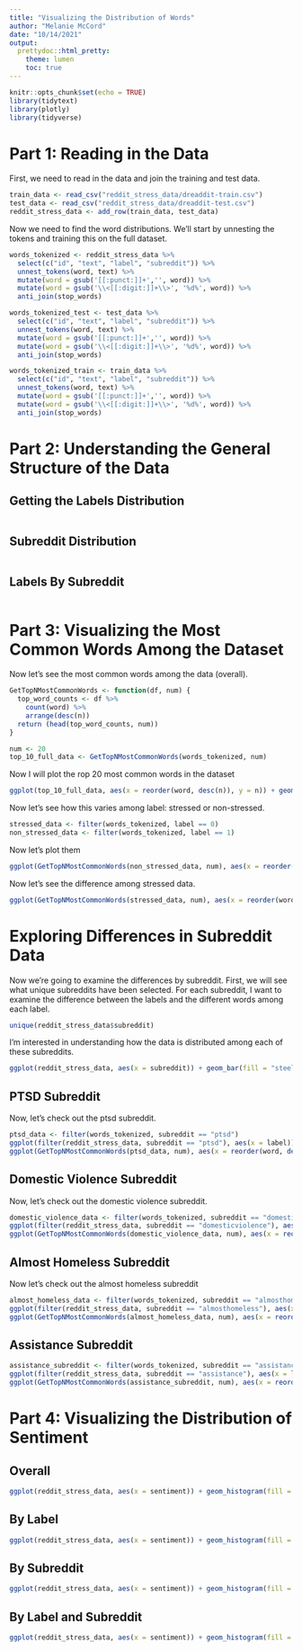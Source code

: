 ```yaml
---
title: "Visualizing the Distribution of Words"
author: "Melanie McCord"
date: "10/14/2021"
output: 
  prettydoc::html_pretty:
    theme: lumen
    toc: true
---
```


```r
knitr::opts_chunk$set(echo = TRUE)
library(tidytext)
library(plotly)
library(tidyverse)
```
# Part 1: Reading in the Data
First, we need to read in the data and join the training and test data.
```r
train_data <- read_csv("reddit_stress_data/dreaddit-train.csv")
test_data <- read_csv("reddit_stress_data/dreaddit-test.csv")
reddit_stress_data <- add_row(train_data, test_data)
```
Now we need to find the word distributions. We'll start by unnesting the tokens and training this on the full dataset.
```r
words_tokenized <- reddit_stress_data %>%
  select(c("id", "text", "label", "subreddit")) %>%
  unnest_tokens(word, text) %>%
  mutate(word = gsub('[[:punct:]]+','', word)) %>%
  mutate(word = gsub('\\<[[:digit:]]+\\>', '%d%', word)) %>%
  anti_join(stop_words)

words_tokenized_test <- test_data %>%
  select(c("id", "text", "label", "subreddit")) %>%
  unnest_tokens(word, text) %>%
  mutate(word = gsub('[[:punct:]]+','', word)) %>%
  mutate(word = gsub('\\<[[:digit:]]+\\>', '%d%', word)) %>%
  anti_join(stop_words)

words_tokenized_train <- train_data %>%
  select(c("id", "text", "label", "subreddit")) %>%
  unnest_tokens(word, text) %>%
  mutate(word = gsub('[[:punct:]]+','', word)) %>%
  mutate(word = gsub('\\<[[:digit:]]+\\>', '%d%', word)) %>%
  anti_join(stop_words)
```
# Part 2: Understanding the General Structure of the Data
## Getting the Labels Distribution
```r

```

## Subreddit Distribution
```r

```

## Labels By Subreddit
```r

```

# Part 3: Visualizing the Most Common Words Among the Dataset
Now let's see the most common words among the data (overall).
```r
GetTopNMostCommonWords <- function(df, num) {
  top_word_counts <- df %>%
    count(word) %>%
    arrange(desc(n))
  return (head(top_word_counts, num))
}
```

```r
num <- 20
top_10_full_data <- GetTopNMostCommonWords(words_tokenized, num)
```

Now I will plot the rop 20 most common words in the dataset
```r
ggplot(top_10_full_data, aes(x = reorder(word, desc(n)), y = n)) + geom_col(fill = "steelblue") + labs(title = "Top 10 Words from the Full Dataset", x = "Word", y = "Frequency")
```
Now let's see how this varies among label: stressed or non-stressed.
```r
stressed_data <- filter(words_tokenized, label == 0)
non_stressed_data <- filter(words_tokenized, label == 1)
```

Now let's plot them
```r
ggplot(GetTopNMostCommonWords(non_stressed_data, num), aes(x = reorder(word, desc(n)), y = n)) + geom_col(fill = "steelblue") + labs(title = "Top 10 Words from the Non-Stressed Dataset", x = "Word", y = "Frequency")
```
Now let's see the difference among stressed data.
```r
ggplot(GetTopNMostCommonWords(stressed_data, num), aes(x = reorder(word, desc(n)), y = n)) + geom_col(fill = "steelblue") + labs(title = "Top 10 Words from the Stressed Dataset", x = "Word", y = "Frequency")

```
# Exploring Differences in Subreddit Data
Now we're going to examine the differences by subreddit. First, we will see what unique subreddits have been selected. For each subreddit, I want to examine the difference between the labels and the different words among each label.
```r
unique(reddit_stress_data$subreddit)
```
I'm interested in understanding how the data is distributed among each of these subreddits.
```r
ggplot(reddit_stress_data, aes(x = subreddit)) + geom_bar(fill = "steelblue")
```


## PTSD Subreddit
Now, let's check out the ptsd subreddit.
```r
ptsd_data <- filter(words_tokenized, subreddit == "ptsd")
ggplot(filter(reddit_stress_data, subreddit == "ptsd"), aes(x = label)) + geom_bar(fill = "steelblue") + labs(title = "PTSD Data by Label")
ggplot(GetTopNMostCommonWords(ptsd_data, num), aes(x = reorder(word, desc(n)), y = n)) + geom_col(fill = "steelblue") + labs(title = "Top 10 Words from the PTSD Subreddit", x = "Word", y = "Frequency")

```
## Domestic Violence Subreddit
Now, let's check out the domestic violence subreddit.
```r
domestic_violence_data <- filter(words_tokenized, subreddit == "domesticviolence")
ggplot(filter(reddit_stress_data, subreddit == "domesticviolence"), aes(x = label)) + geom_bar(fill = "steelblue") + labs(title = "Domestic Violence Data by Label")
ggplot(GetTopNMostCommonWords(domestic_violence_data, num), aes(x = reorder(word, desc(n)), y = n)) + geom_col(fill = "steelblue") + labs(title = "Top 10 Words from the Domestic Violence Subreddit", x = "Word", y = "Frequency")
```
## Almost Homeless Subreddit
Now let's check out the almost homeless subreddit
```r
almost_homeless_data <- filter(words_tokenized, subreddit == "almosthomeless")
ggplot(filter(reddit_stress_data, subreddit == "almosthomeless"), aes(x = label)) + geom_bar(fill = "steelblue") + labs(title = "Almost Homeless Data by Label")
ggplot(GetTopNMostCommonWords(almost_homeless_data, num), aes(x = reorder(word, desc(n)), y = n)) + geom_col(fill = "steelblue") + labs(title = "Top 10 Words from the Almost Homeless Subreddit", x = "Word", y = "Frequency")
```
## Assistance Subreddit
```r
assistance_subreddit <- filter(words_tokenized, subreddit == "assistance")
ggplot(filter(reddit_stress_data, subreddit == "assistance"), aes(x = label)) + geom_bar(fill = "steelblue") + labs(title = "Assistance Data by Label")
ggplot(GetTopNMostCommonWords(assistance_subreddit, num), aes(x = reorder(word, desc(n)), y = n)) + geom_col(fill = "steelblue") + labs(title = "Top 20 Words from the Assistance Subreddit", x = "Word", y = "Frequency")
```

# Part 4: Visualizing the Distribution of Sentiment
## Overall
```r
ggplot(reddit_stress_data, aes(x = sentiment)) + geom_histogram(fill = "steelblue", bins = 50) + labs(title = "Distribution of Sentiment")
```
## By Label
```r
ggplot(reddit_stress_data, aes(x = sentiment)) + geom_histogram(fill = "steelblue", bins = 50) + labs(title = "Distribution of Sentiment") + facet_wrap(~ label)
```
## By Subreddit
```r
ggplot(reddit_stress_data, aes(x = sentiment)) + geom_histogram(fill = "steelblue", bins = 50) + labs(title = "Distribution of Sentiment") + facet_wrap(~ subreddit)
```

## By Label and Subreddit
```r
ggplot(reddit_stress_data, aes(x = sentiment)) + geom_histogram(fill = "steelblue", bins = 50) + labs(title = "Distribution of Sentiment") + facet_grid(subreddit ~ label)
```

